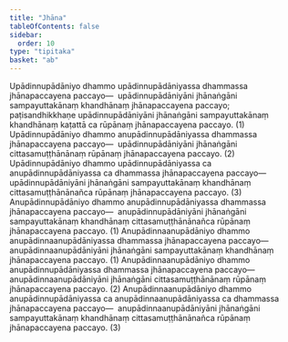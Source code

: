 ```yaml
---
title: "Jhāna"
tableOfContents: false
sidebar:
  order: 10
type: "tipitaka"
basket: "ab"
---
```



<DynamicBreadcrumb />

<Division number="76">

<Paragraph number="2713">
Upādinnupādāniyo dhammo upādinnupādāniyassa dhammassa jhānapaccayena paccayo—  upādinnupādāniyāni jhānaṅgāni sampayuttakānaṃ khandhānaṃ jhānapaccayena paccayo; paṭisandhikkhaṇe upādinnupādāniyāni jhānaṅgāni sampayuttakānaṃ khandhānaṃ kaṭattā ca rūpānaṃ jhānapaccayena paccayo. (1)
</Paragraph>

<Paragraph number="2714">
Upādinnupādāniyo dhammo anupādinnupādāniyassa dhammassa jhānapaccayena paccayo—  upādinnupādāniyāni jhānaṅgāni cittasamuṭṭhānānaṃ rūpānaṃ jhānapaccayena paccayo. (2)
</Paragraph>

<Paragraph number="2715">
Upādinnupādāniyo dhammo upādinnupādāniyassa ca anupādinnupādāniyassa ca dhammassa jhānapaccayena paccayo—  upādinnupādāniyāni jhānaṅgāni sampayuttakānaṃ khandhānaṃ cittasamuṭṭhānānañca rūpānaṃ jhānapaccayena paccayo. (3)
</Paragraph>

<Paragraph number="2716">
Anupādinnupādāniyo dhammo anupādinnupādāniyassa dhammassa jhānapaccayena paccayo—  anupādinnupādāniyāni jhānaṅgāni sampayuttakānaṃ khandhānaṃ cittasamuṭṭhānānañca rūpānaṃ jhānapaccayena paccayo. (1)
</Paragraph>

</Division>
<Division number="77">

<Paragraph number="2717">
Anupādinnaanupādāniyo dhammo anupādinnaanupādāniyassa dhammassa jhānapaccayena paccayo—  anupādinnaanupādāniyāni jhānaṅgāni sampayuttakānaṃ khandhānaṃ jhānapaccayena paccayo. (1)
</Paragraph>

<Paragraph number="2718">
Anupādinnaanupādāniyo dhammo anupādinnupādāniyassa dhammassa jhānapaccayena paccayo—  anupādinnaanupādāniyāni jhānaṅgāni cittasamuṭṭhānānaṃ rūpānaṃ jhānapaccayena paccayo. (2)
</Paragraph>

<Paragraph number="2719">
Anupādinnaanupādāniyo dhammo anupādinnupādāniyassa ca anupādinnaanupādāniyassa ca dhammassa jhānapaccayena paccayo—  anupādinnaanupādāniyāni jhānaṅgāni sampayuttakānaṃ khandhānaṃ cittasamuṭṭhānānañca rūpānaṃ jhānapaccayena paccayo. (3)
</Paragraph>
</Division>